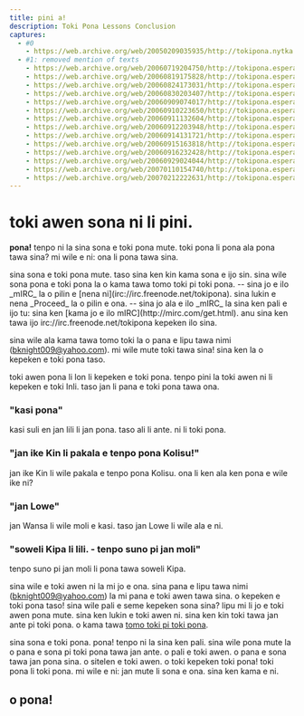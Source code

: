```yaml
---
title: pini a!
description: Toki Pona Lessons Conclusion
captures:
  - #0
    - https://web.archive.org/web/20050209035935/http://tokipona.nytka.org:80/lesson/lesson18.html
  - #1: removed mention of texts
    - https://web.archive.org/web/20060719204750/http://tokipona.esperanto-jeunes.org:80/lesson/lesson18.html
    - https://web.archive.org/web/20060819175828/http://tokipona.esperanto-jeunes.org:80/lesson/lesson18.html
    - https://web.archive.org/web/20060824173031/http://tokipona.esperanto-jeunes.org:80/lesson/lesson18.html
    - https://web.archive.org/web/20060830203407/http://tokipona.esperanto-jeunes.org:80/lesson/lesson18.html
    - https://web.archive.org/web/20060909074017/http://tokipona.esperanto-jeunes.org:80/lesson/lesson18.html
    - https://web.archive.org/web/20060910223650/http://tokipona.esperanto-jeunes.org:80/lesson/lesson18.html
    - https://web.archive.org/web/20060911132604/http://tokipona.esperanto-jeunes.org:80/lesson/lesson18.html
    - https://web.archive.org/web/20060912203948/http://tokipona.esperanto-jeunes.org:80/lesson/lesson18.html
    - https://web.archive.org/web/20060914131721/http://tokipona.esperanto-jeunes.org:80/lesson/lesson18.html
    - https://web.archive.org/web/20060915163818/http://tokipona.esperanto-jeunes.org:80/lesson/lesson18.html
    - https://web.archive.org/web/20060916232428/http://tokipona.esperanto-jeunes.org:80/lesson/lesson18.html
    - https://web.archive.org/web/20060929024044/http://tokipona.esperanto-jeunes.org:80/lesson/lesson18.html
    - https://web.archive.org/web/20070110154740/http://tokipona.esperanto-jeunes.org:80/lesson/lesson18.html
    - https://web.archive.org/web/20070212222631/http://tokipona.esperanto-jeunes.org:80/lesson/lesson18.html
---
```


# toki awen sona ni li pini.

**pona!** <Change till={1}>tenpo ni la</Change> sina sona e toki pona <Change till={1}>mute</Change>. toki pona li pona ala pona tawa sina? mi wile e ni: ona li pona tawa sina.

<Change till={1}>
sina sona e toki pona mute. taso sina ken kin kama sona e ijo sin. sina wile sona pona e toki pona la o kama tawa tomo toki pi toki pona. -- sina jo e ilo _mIRC_ la o pilin e [nena ni](irc://irc.freenode.net/tokipona). sina lukin e nena _Proceed_ la o pilin e ona. -- sina jo ala e ilo _mIRC_ la sina ken pali e ijo tu: sina ken [kama jo e ilo mIRC](http://mirc.com/get.html). anu sina ken tawa ijo irc://irc.freenode.net/tokipona kepeken ilo sina.

sina wile ala kama tawa tomo toki la o pana e lipu tawa nimi (bknight009@yahoo.com). mi wile mute toki tawa sina! sina ken la o kepeken e toki pona taso.

toki awen pona li lon li kepeken e toki pona. tenpo pini la toki awen ni li kepeken e toki Inli. taso jan li pana e toki pona tawa ona.

### "kasi pona"
kasi suli en jan lili li jan pona. taso ali li ante. ni li toki pona.
### "jan ike Kin li pakala e tenpo pona Kolisu!"
jan ike Kin li wile pakala e tenpo pona Kolisu. ona li ken ala ken pona e wile ike ni?
### "jan Lowe"
jan Wansa li wile moli e kasi. taso jan Lowe li wile ala e ni.
### "soweli Kipa li lili. - tenpo suno pi jan moli"
tenpo suno pi jan moli li pona tawa soweli Kipa.

sina wile e toki awen ni la mi jo e ona. sina pana e lipu tawa nimi (bknight009@yahoo.com) la mi pana e toki awen tawa sina. o kepeken e toki pona taso!
</Change>
<Change from={1}>
sina wile pali e seme kepeken sona sina? lipu mi li jo e toki awen pona mute. sina ken lukin e toki awen ni. sina ken kin toki tawa jan ante pi toki pona. o kama tawa [tomo toki pi toki pona](irc://irc.freenode.net/tokipona). 
</Change>

<Change till={1}>sina sona e toki pona. pona! tenpo ni la sina ken pali.</Change> <Change from={1}>sina wile pona mute la</Change> o pana e sona pi toki pona tawa jan ante. <Change till={1}>o pali e toki awen.</Change> <Change from={1}>o pana e sona tawa jan pona sina. o sitelen e toki awen.</Change> o toki kepeken toki pona! toki pona li toki pona. mi wile e ni: jan mute li sona e ona. sina ken kama e ni.

## o pona!
